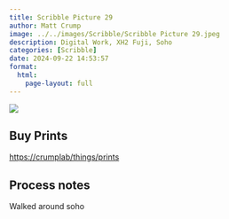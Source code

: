 ```yaml
---
title: Scribble Picture 29
author: Matt Crump
image: ../../images/Scribble/Scribble Picture 29.jpeg
description: Digital Work, XH2 Fuji, Soho
categories: [Scribble]
date: 2024-09-22 14:53:57
format:
  html:
    page-layout: full
---
```


![](../../images/Scribble/Scribble Picture 29.jpeg)

## Buy Prints

[https://crumplab/things/prints](https://crumplab/things/prints)

## Process notes

Walked around soho
